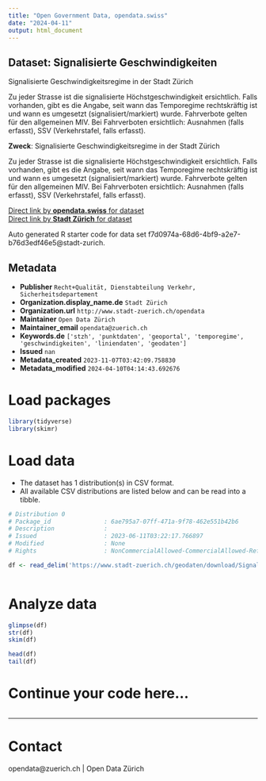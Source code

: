 ```yaml
---
title: "Open Government Data, opendata.swiss"
date: "2024-04-11"
output: html_document
---
```


## Dataset: Signalisierte Geschwindigkeiten

Signalisierte Geschwindigkeitsregime in der Stadt Zürich

Zu jeder Strasse ist die signalisierte Höchstgeschwindigkeit ersichtlich. Falls vorhanden, gibt es die Angabe, seit wann das Temporegime rechtskräftig ist und wann es umgesetzt (signalisiert/markiert) wurde.
Fahrverbote gelten für den allgemeinen MIV. Bei Fahrverboten ersichtlich: Ausnahmen (falls erfasst), SSV (Verkehrstafel, falls erfasst).

**Zweck**: Signalisierte Geschwindigkeitsregime in der Stadt Zürich

Zu jeder Strasse ist die signalisierte Höchstgeschwindigkeit ersichtlich. Falls vorhanden, gibt es die Angabe, seit wann das Temporegime rechtskräftig ist und wann es umgesetzt (signalisiert/markiert) wurde.
Fahrverbote gelten für den allgemeinen MIV. Bei Fahrverboten ersichtlich: Ausnahmen (falls erfasst), SSV (Verkehrstafel, falls erfasst).

[Direct link by **opendata.swiss** for dataset](https://opendata.swiss/de/dataset/signalisierte-geschwindigkeiten)<br>
[Direct link by **Stadt Zürich** for dataset](https://data.stadt-zuerich.ch/dataset/geo_signalisierte_geschwindigkeiten)

Auto generated R starter code for data set f7d0974a-68d6-4bf9-a2e7-b76d3edf46e5@stadt-zurich.

## Metadata

- **Publisher** `Recht+Qualität, Dienstabteilung Verkehr, Sicherheitsdepartement`
- **Organization.display_name.de** `Stadt Zürich`
- **Organization.url** `http://www.stadt-zuerich.ch/opendata`
- **Maintainer** `Open Data Zürich`
- **Maintainer_email** `opendata@zuerich.ch`
- **Keywords.de** `['stzh', 'punktdaten', 'geoportal', 'temporegime', 'geschwindigkeiten', 'liniendaten', 'geodaten']`
- **Issued** `nan`
- **Metadata_created** `2023-11-07T03:42:09.758830`
- **Metadata_modified** `2024-04-10T04:14:43.692676`


# Load packages

```r

library(tidyverse)
library(skimr)

```

# Load data

-   The dataset has 1 distribution(s) in CSV format.
-   All available CSV distributions are listed below and can be read into a tibble.

```r

# Distribution 0
# Package_id               : 6ae795a7-07ff-471a-9f78-462e551b42b6
# Description              : 
# Issued                   : 2023-06-11T03:22:17.766897
# Modified                 : None
# Rights                   : NonCommercialAllowed-CommercialAllowed-ReferenceNotRequired

df <- read_delim('https://www.stadt-zuerich.ch/geodaten/download/Signalisierte_Geschwindigkeiten?format=10008')



```

# Analyze data

```r

glimpse(df)
str(df)
skim(df)

head(df)
tail(df)

```

# Continue your code here...

```r

```

------------------------------------------------------------------------

# Contact

opendata@zuerich.ch | Open Data Zürich

